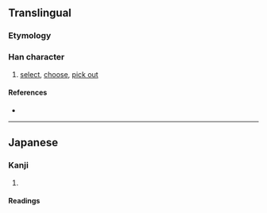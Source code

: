 {{character info/new}}
==Translingual==
{{Han simplified forms|擇|択|择}}

===Etymology===
{{Han simp|擇|t=睪|s=尺}}

===Han character===
{{Han char|rn=64|rad=手|as=04|sn=7|four=|canj=QSO|ids=⿰扌尺}}

# [[select]], [[choose]], [[pick out]]

====References====
* {{Han ref|kx=0422.121|dkj=11902|dj=0770.100|hdz=31844.061|uh=629E|ud=25246}}

----

==Japanese==
{{ja-kanji forms|択|擇}}

===Kanji===
{{ja-kanji|grade=c|rs=手04|kyu=擇}}

# {{defn|lang=ja|sort=手04}}

====Readings====
{{ja-readings
|goon=じゃく
|kanon=たく
|kun=えら-ぶ
}}
